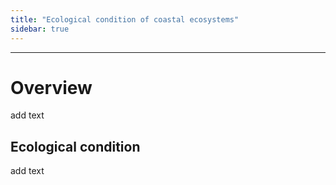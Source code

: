 ```yaml
---
title: "Ecological condition of coastal ecosystems"
sidebar: true
---
```


------------------------------------------------------------------------

# Overview

add text

## Ecological condition

add text
